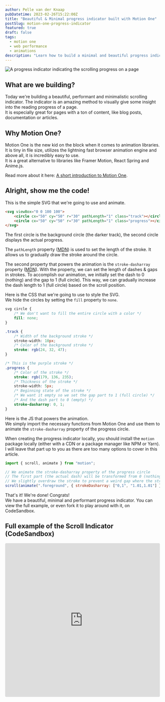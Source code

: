 ```yaml
---
author: Pelle van der Knaap
pubDatetime: 2023-02-26T15:22:00Z
title: "Beautiful & Minimal progress indicator built with Motion One"
postSlug: motion-one-progress-indicator
featured: true
draft: false
tags:
  - motion one
  - web performance
  - animations
description: "Learn how to build a minimal and beautiful progress indicator with Motion One. It is a great way to spice up your articles, blog posts and documentation."
---
```



<Image
    src={ProgressIndicator}
    alt="A progress indicator indicating the scrolling progress on a page"
    width={496}
    eager
/>

## What are we building?
Today we're building a beautiful, performant and minimalistic scrolling indicator.
The indicator is an amazing method to visually give some insight into the reading progress of a page.  
It is especially great for pages with a ton of content, like blog posts, documentation or articles.

## Why Motion One?
Motion One is the new kid on the block when it comes to animation libraries.
It is tiny in file size, utilizes the lightning fast browser animation engine and above all, it is incredibly easy to use.  
It is a great alternative to libraries like Framer Motion, React Spring and Anime.js.

Read more about it here: [A short introduction to Motion One](/posts/a-short-introduction-to-motion-one).

## Alright, show me the code!
This is the simple SVG that we're going to use and animate.

```html
<svg viewBox="0 0 100 100">
    <circle cx="50" cy="50" r="30" pathLength="1" class="track"></circle>
    <circle cx="50" cy="50" r="30" pathLength="1" class="progress"></circle>
</svg>
```

The first circle is the background circle (the darker track), the second circle displays the actual progress.

The `pathLength` property ([MDN](https://developer.mozilla.org/en-US/docs/Web/SVG/Attribute/pathLength)) is used to set the length of the stroke.
It allows us to gradually draw the stroke around the circle.

The second property that powers the animation is the `stroke-dasharray` property ([MDN](https://developer.mozilla.org/en-US/docs/Web/SVG/Attribute/stroke-dasharray)).
With the property, we can set the length of dashes & gaps in strokes. 
To accomplish our animation, we initially set the dash to 0 (nothing) and the gap to 1 (full circle).
This way, we can gradually increase the dash length to 1 (full circle) based on the scroll position.

Here is the CSS that we're going to use to style the SVG.  
We hide the circles by setting the `fill` property to `none`.  

```css
svg circle {
    /* We don't want to fill the entire circle with a color */
    fill: none;
}

.track {
    /* Width of the background stroke */
    stroke-width: 10px;
    /* Color of the background stroke */
    stroke: rgb(24, 32, 47);
}

/* This is the purple stroke */
.progress {
    /* Color of the stroke */
    stroke: rgb(179, 136, 235);
    /* Thickness of the stroke */
    stroke-width: 5px;
    /* Beginning state of the stroke */
    /* We want it empty so we set the gap part to 1 (full circle) */
    /* And the dash part to 0 (empty) */
    stroke-dasharray: 0, 1;
}
```

Here is the JS that powers the animation.  
We simply import the necessary functions from Motion One and use them to animate the `stroke-dasharray` property of the progress circle.

When creating the progress indicator locally, you should install the `motion` package locally (either with a CDN or a package manager like NPM or Yarn).
I will leave that part up to you as there are too many options to cover in this article.

```js
import { scroll, animate } from "motion";

// We animate the stroke-dasharray property of the progress circle
// The first part (the actual dash) will be transformed from 0 (nothing) to 1 (full) over the course of the scroll
// We slightly overdraw the stroke to prevent a weird gap where the stroke ends meet
scroll(animate(".foreground", { strokeDasharray: ["0,1", "1.01,1.01"] }));
```

That's it! We're done! Congrats!    
We have a beautiful, minimal and performant progress indicator.
You can view the full example, or even fork it to play around with it, on CodeSandbox.

## Full example of the Scroll Indicator (CodeSandbox)
<iframe src="https://codesandbox.io/embed/progress-indicator-motion-one-kj8wtp?autoresize=1&fontsize=14&hidenavigation=1&theme=dark"
        style="width:100%; height:500px; border:0; border-radius: 4px; overflow:hidden;"
        title="progress-indicator-motion-one"
        allow="accelerometer; ambient-light-sensor; camera; encrypted-media; geolocation; gyroscope; hid; microphone; midi; payment; usb; vr; xr-spatial-tracking"
        sandbox="allow-forms allow-modals allow-popups allow-presentation allow-same-origin allow-scripts"
></iframe>

